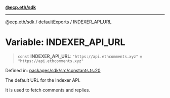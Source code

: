 [**@ecp.eth/sdk**](/sdk-reference/index.mdx)

***

[@ecp.eth/sdk](/sdk-reference/index.mdx) / [defaultExports](/sdk-reference/defaultExports/index.mdx) / INDEXER\_API\_URL

# Variable: INDEXER\_API\_URL

> `const` **INDEXER\_API\_URL**: `"https://api.ethcomments.xyz"` = `"https://api.ethcomments.xyz"`

Defined in: [packages/sdk/src/constants.ts:20](https://github.com/ecp-eth/comments-monorepo/blob/main/packages/sdk/src/constants.ts#L20)

The default URL for the Indexer API.

It is used to fetch comments and replies.
